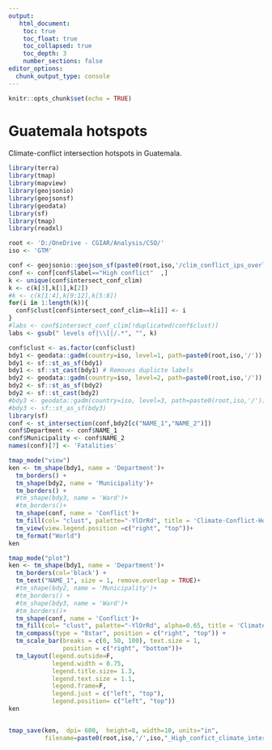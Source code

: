 ```yaml
---
output: 
   html_document:
    toc: true
    toc_float: true
    toc_collapsed: true
    toc_depth: 3
    number_sections: false
editor_options: 
  chunk_output_type: console
---
```


```r
knitr::opts_chunk$set(echo = TRUE)
```

# Guatemala hotspots

Climate-conflict intersection hotspots in Guatemala.

```r
library(terra)
library(tmap)
library(mapview)
library(geojsonio)
library(geojsonsf)
library(geodata)
library(sf)
library(tmap)
library(readxl)

root <- 'D:/OneDrive - CGIAR/Analysis/CSO/'
iso <- 'GTM'

conf <- geojsonio::geojson_sf(paste0(root,iso,'/clim_conflict_ips_overlays.geojson'))
conf <- conf[conf$label=="High conflict"  ,]
k <- unique(conf$intersect_conf_clim)
k <- c(k[3],k[1],k[2])
#k <- c(k[1:4],k[9:12],k[5:8])
for(i in 1:length(k)){
  conf$clust[conf$intersect_conf_clim==k[i]] <- i
}
#labs <- conf$intersect_conf_clim[!duplicated(conf$clust)]
labs <- gsub(" levels of|\\[|/.*", "", k)

conf$clust <- as.factor(conf$clust)
bdy1 <- geodata::gadm(country=iso, level=1, path=paste0(root,iso,'/'))
bdy1 <- sf::st_as_sf(bdy1)
bdy1 <- sf::st_cast(bdy1) # Removes duplicte labels
bdy2 <- geodata::gadm(country=iso, level=2, path=paste0(root,iso,'/'))
bdy2 <- sf::st_as_sf(bdy2) 
bdy2 <- sf::st_cast(bdy2)
#bdy3 <- geodata::gadm(country=iso, level=3, path=paste0(root,iso,'/'))
#bdy3 <- sf::st_as_sf(bdy3)
library(sf)
conf <- st_intersection(conf,bdy2[c("NAME_1","NAME_2")])
conf$Department <- conf$NAME_1
conf$Municipality <- conf$NAME_2
names(conf)[7] <- 'Fatalities' 

tmap_mode("view")
ken <- tm_shape(bdy1, name = 'Department')+
  tm_borders() +
  tm_shape(bdy2, name = 'Municipality')+
  tm_borders() +
  #tm_shape(bdy3, name = 'Ward')+
  #tm_borders()+
  tm_shape(conf, name = 'Conflict')+
  tm_fill(col= "clust", palette="-YlOrRd", title = 'Climate-Conflict-Hotspots', labels=labs, popup.vars=c("Department","Municipality", "Fatalities", "climvar_medn_prec", "climvar_NDWS_median"))+
  tm_view(view.legend.position =c("right", "top"))+
  tm_format("World")
ken 

```


```r
tmap_mode("plot")
ken <- tm_shape(bdy1, name = 'Department')+
  tm_borders(col='black') +
  tm_text("NAME_1", size = 1, remove.overlap = TRUE)+ 
  #tm_shape(bdy2, name = 'Municipality')+
  #tm_borders() +
  #tm_shape(bdy3, name = 'Ward')+
  #tm_borders()+
  tm_shape(conf, name = 'Conflict')+
  tm_fill(col= "clust", palette="-YlOrRd", alpha=0.65, title = 'Climate-conflict hotspots', labels=labs)+
  tm_compass(type = "8star", position = c("right", "top")) +
  tm_scale_bar(breaks = c(0, 50, 100), text.size = 1, 
               position = c("right", "bottom"))+
  tm_layout(legend.outside=F,
            legend.width = 0.75,
            legend.title.size= 1.3,
            legend.text.size = 1.1,
            legend.frame=F,
            legend.just = c("left", "top"),
            legend.position= c("left", "top"))
ken 


tmap_save(ken,  dpi= 600,  height=8, width=10, units="in",
          filename=paste0(root,iso,'/',iso,"_High_confict_climate_intersection.png"))

```


